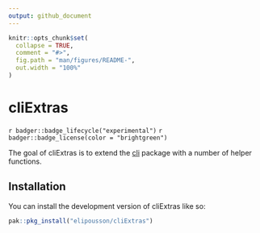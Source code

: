 ```yaml
---
output: github_document
---
```


<!-- README.md is generated from README.Rmd. Please edit that file -->

```r
knitr::opts_chunk$set(
  collapse = TRUE,
  comment = "#>",
  fig.path = "man/figures/README-",
  out.width = "100%"
)
```

# cliExtras

<!-- badges: start -->
`r badger::badge_lifecycle("experimental")`
`r badger::badge_license(color = "brightgreen")`
<!-- badges: end -->

The goal of cliExtras is to extend the [cli](https://cli.r-lib.org/) package with a number of helper functions.

## Installation

You can install the development version of cliExtras like so:

``` r
pak::pkg_install("elipousson/cliExtras")
```
